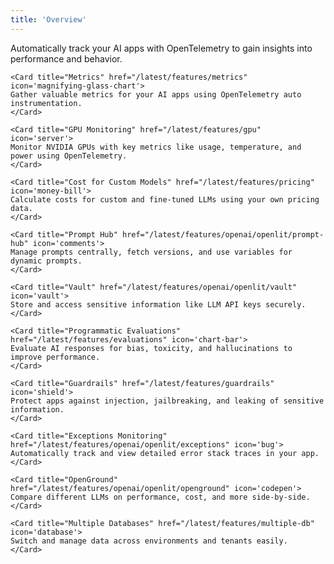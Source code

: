 ```yaml
---
title: 'Overview'
---
```


<CardGroup cols={2}>
    <Card title="Tracing" href="/latest/features/tracing" icon='bars-staggered'>
    Automatically track your AI apps with OpenTelemetry to gain insights into performance and behavior.
    </Card>

    <Card title="Metrics" href="/latest/features/metrics" icon='magnifying-glass-chart'>
    Gather valuable metrics for your AI apps using OpenTelemetry auto instrumentation.
    </Card>

    <Card title="GPU Monitoring" href="/latest/features/gpu" icon='server'>
    Monitor NVIDIA GPUs with key metrics like usage, temperature, and power using OpenTelemetry.
    </Card>

    <Card title="Cost for Custom Models" href="/latest/features/pricing" icon='money-bill'>
    Calculate costs for custom and fine-tuned LLMs using your own pricing data.
    </Card>

    <Card title="Prompt Hub" href="/latest/features/openai/openlit/prompt-hub" icon='comments'>
    Manage prompts centrally, fetch versions, and use variables for dynamic prompts.
    </Card>

    <Card title="Vault" href="/latest/features/openai/openlit/vault" icon='vault'>
    Store and access sensitive information like LLM API keys securely.
    </Card>

    <Card title="Programmatic Evaluations" href="/latest/features/evaluations" icon='chart-bar'>
    Evaluate AI responses for bias, toxicity, and hallucinations to improve performance.
    </Card>

    <Card title="Guardrails" href="/latest/features/guardrails" icon='shield'>
    Protect apps against injection, jailbreaking, and leaking of sensitive information.
    </Card>

    <Card title="Exceptions Monitoring" href="/latest/features/openai/openlit/exceptions" icon='bug'>
    Automatically track and view detailed error stack traces in your app.
    </Card>

    <Card title="OpenGround" href="/latest/features/openai/openlit/openground" icon='codepen'>
    Compare different LLMs on performance, cost, and more side-by-side.
    </Card>

    <Card title="Multiple Databases" href="/latest/features/multiple-db" icon='database'>
    Switch and manage data across environments and tenants easily.
    </Card>
</CardGroup>